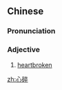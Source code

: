 ==Chinese==
{{zh-forms}}

===Pronunciation===
{{zh-pron
|m=xīnsuì
|c=sam1 seoi3
|mn=sim-chhùi
|cat=a
}}

===Adjective===
{{zh-adj}}

# [[heartbroken]]

[[zh:心碎]]
